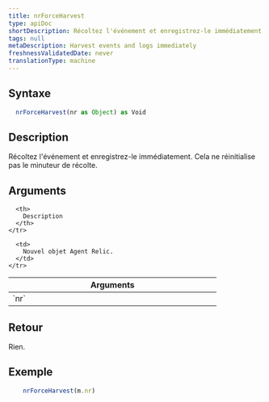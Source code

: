 ```yaml
---
title: nrForceHarvest
type: apiDoc
shortDescription: Récoltez l'événement et enregistrez-le immédiatement
tags: null
metaDescription: Harvest events and logs immediately
freshnessValidatedDate: never
translationType: machine
---
```


## Syntaxe

```js
  nrForceHarvest(nr as Object) as Void
```

## Description

Récoltez l'événement et enregistrez-le immédiatement. Cela ne réinitialise pas le minuteur de récolte.

## Arguments

<table>
  <thead>
    <tr>
      <th width="25%">
        Arguments
      </th>

      <th>
        Description
      </th>
    </tr>
  </thead>

  <tbody>
    <tr>
      <td>
        `nr`
      </td>

      <td>
        Nouvel objet Agent Relic.
      </td>
    </tr>
  </tbody>
</table>

## Retour

Rien.

## Exemple

```js
  	nrForceHarvest(m.nr)
```